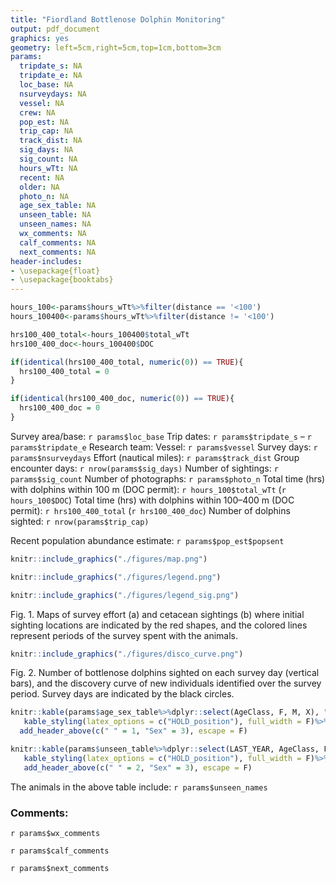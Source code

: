 ```yaml
---
title: "Fiordland Bottlenose Dolphin Monitoring"
output: pdf_document
graphics: yes
geometry: left=5cm,right=5cm,top=1cm,bottom=3cm
params:
  tripdate_s: NA 
  tripdate_e: NA
  loc_base: NA 
  nsurveydays: NA
  vessel: NA 
  crew: NA
  pop_est: NA
  trip_cap: NA
  track_dist: NA 
  sig_days: NA 
  sig_count: NA 
  hours_wTt: NA 
  recent: NA
  older: NA
  photo_n: NA
  age_sex_table: NA
  unseen_table: NA
  unseen_names: NA
  wx_comments: NA 
  calf_comments: NA 
  next_comments: NA
header-includes:
- \usepackage{float}
- \usepackage{booktabs}
---
```


```r

hours_100<-params$hours_wTt%>%filter(distance == '<100')
hours_100400<-params$hours_wTt%>%filter(distance != '<100')

hrs100_400_total<-hours_100400$total_wTt
hrs100_400_doc<-hours_100400$DOC

if(identical(hrs100_400_total, numeric(0)) == TRUE){
  hrs100_400_total = 0
}

if(identical(hrs100_400_doc, numeric(0)) == TRUE){
  hrs100_400_doc = 0
}

```
\vspace*{-5mm}
Survey area/base: \hfill `r params$loc_base`
\vspace*{-1mm}
\rule[\baselineskip]{\linewidth}{0.4pt}\vspace{-6mm}
Trip dates: \hfill `r params$tripdate_s` – `r params$tripdate_e`
\vspace*{-1mm}
\rule[\baselineskip]{\linewidth}{0.4pt}\vspace{-6mm}
Research team: 
\vspace*{-7mm} \begin{flushright} 
`r params$crew`
\end{flushright}
\vspace*{-2mm}
\rule[\baselineskip]{\linewidth}{0.4pt}\vspace{-6mm}
Vessel: \hfill `r params$vessel`
\vspace*{-1mm}
\rule[\baselineskip]{\linewidth}{0.4pt}\vspace{-6mm}
Survey days: \hfill `r params$nsurveydays`
\vspace*{-1mm}
\rule[\baselineskip]{\linewidth}{0.4pt}\vspace{-6mm}
Effort (nautical miles): \hfill `r params$track_dist`
\vspace*{-1mm}
\rule[\baselineskip]{\linewidth}{0.4pt}\vspace{-6mm}
Group encounter days: \hfill `r nrow(params$sig_days)`
\vspace*{-1mm}
\rule[\baselineskip]{\linewidth}{0.4pt}\vspace{-6mm}
Number of sightings: \hfill `r params$sig_count`
\vspace*{-1mm}
\rule[\baselineskip]{\linewidth}{0.4pt}\vspace{-6mm}
Number of photographs: \hfill `r params$photo_n`
\vspace*{-1mm}
\rule[\baselineskip]{\linewidth}{0.4pt}\vspace{-6mm}
Total time (hrs) with dolphins within 100 m (DOC permit): \hfill `r hours_100$total_wTt` (`r hours_100$DOC`)
\vspace*{-1mm}
\rule[\baselineskip]{\linewidth}{0.4pt}\vspace{-6mm}
Total time (hrs) with dolphins within 100–400 m (DOC permit): \hfill `r hrs100_400_total` (`r hrs100_400_doc`)
\vspace*{-1mm}
\rule[\baselineskip]{\linewidth}{0.4pt}\vspace{-6mm}
Number of dolphins sighted: \hfill `r nrow(params$trip_cap)`
\vspace*{-1mm}
\rule[\baselineskip]{\linewidth}{0.4pt}\vspace{-6mm}
Recent population abundance estimate: \hfill `r params$pop_est$popsent`
\vspace*{-5mm}
```r
knitr::include_graphics("./figures/map.png")
```
\vspace*{-8mm}
```r
knitr::include_graphics("./figures/legend.png")
```
\vspace*{-15mm}
```r
knitr::include_graphics("./figures/legend_sig.png")
```
\vspace*{-15mm}
Fig. 1. Maps of survey effort (a) and cetacean sightings (b) where initial sighting locations are indicated by the red shapes, and the colored lines represent periods of the survey spent with the animals. 
\vspace*{5mm}
\vspace*{-5mm}

```r
knitr::include_graphics("./figures/disco_curve.png")
```
\vspace*{-5mm}
Fig. 2. Number of bottlenose dolphins sighted on each survey day (vertical bars), and the discovery curve of new individuals identified over the survey period. Survey days are indicated by the black circles. 

\setlength{\parindent}{0in}
\setlength{\leftskip}{0in}

\rule[\baselineskip]{\linewidth}{0.4pt}\vspace{-6mm}
```r

knitr::kable(params$age_sex_table%>%dplyr::select(AgeClass, F, M, X), "latex", booktabs = T, linesep = "", escape = F, caption = "Age class and sex structure of individuals sighted. Adult = 9+ yo or sighted more than 8 years, Sub-Adult = 3–8 yo, Juvenile = 1–2 yo, Calf = <1 yo.", col.names = c("Age class","Female","Male","Unknown"))%>%
   kable_styling(latex_options = c("HOLD_position"), full_width = F)%>%
  add_header_above(c(" " = 1, "Sex" = 3), escape = F)

```
\vspace*{-5mm}
```r

knitr::kable(params$unseen_table%>%dplyr::select(LAST_YEAR, AgeClass, F, M, X), "latex", booktabs = T, linesep = "", escape = F, caption = paste0("Age class and sex structure of individuals from the ", pharea, " pod that have not been sighted in the last year (since ",params$recent, "), but were sighted in the year before (between ", params$older, " and ", params$recent,"). See Table 1 for age class definitions."), col.names = c("Last year sighted","Age class","Female","Male","Unknown"))%>%
   kable_styling(latex_options = c("HOLD_position"), full_width = F)%>%
   add_header_above(c(" " = 2, "Sex" = 3), escape = F)
```

The animals in the above table include: `r params$unseen_names`

\setlength{\parindent}{0in}
\setlength{\leftskip}{0in}

### Comments:
`r params$wx_comments`

`r params$calf_comments`

`r params$next_comments`

